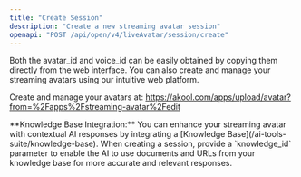```yaml
---
title: "Create Session"
description: "Create a new streaming avatar session"
openapi: "POST /api/open/v4/liveAvatar/session/create"
---
```


<Note>
Both the avatar_id and voice_id can be easily obtained by copying them directly from the web interface. You can also create and manage your streaming avatars using our intuitive web platform.

Create and manage your avatars at: https://akool.com/apps/upload/avatar?from=%2Fapps%2Fstreaming-avatar%2Fedit
</Note>

<Note>
**Knowledge Base Integration:** You can enhance your streaming avatar with contextual AI responses by integrating a [Knowledge Base](/ai-tools-suite/knowledge-base). When creating a session, provide a `knowledge_id` parameter to enable the AI to use documents and URLs from your knowledge base for more accurate and relevant responses.
</Note>
